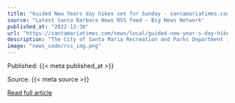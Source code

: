 ```yaml
---
title: "Guided New Years day hikes set for Sunday - santamariatimes.com"
source: "Latest Santa Barbara News RSS feed – Big News Network"
published_at: "2022-12-30"
url: "https://santamariatimes.com/news/local/guided-new-year-s-day-hikes-set-for-sunday/article_b2b46d37-18a5-5097-8ac8-ffe23b7d436e.html"
description: "The City of Santa Maria Recreation and Parks Department is inviting the community to two guided New Year&#39;s Day hikes at Los Flores Ranch Park, located at 6245 Dominion Road, on Sunday, from 10 a.m. to noon. Residents are encouraged"
image: "news_code/rss_img.png"
---
```



  Published: {{< meta published_at >}}
  

  Source: {{< meta source >}}
  

  [Read full article]({{< meta url >}})
  

